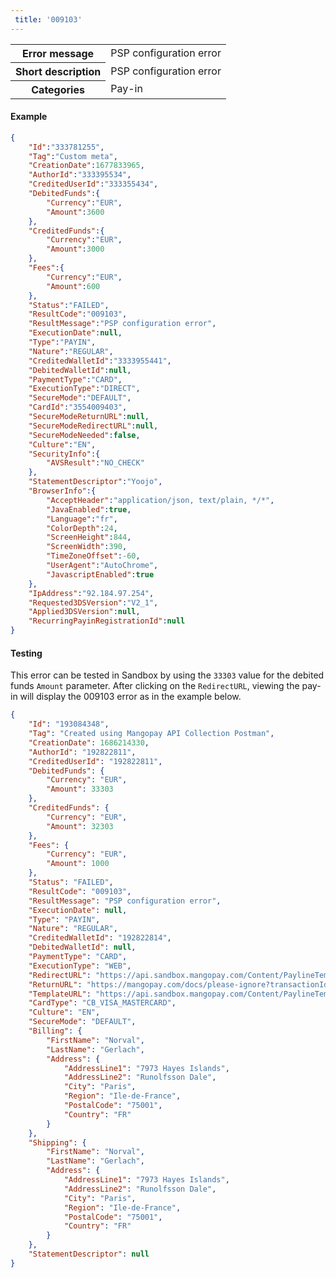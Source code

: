 ---  
 title: '009103'  
---  
  
<table>
    <tbody>
        <tr>
            <th scope="row"><strong>Error message</strong></th>
            <td>PSP configuration error</td>
        </tr>
        <tr>
            <th scope="row"><strong>Short description</strong></th>
            <td>PSP configuration error</td>
        </tr>
        <tr>
            <th scope="row"><strong>Categories</strong></th>
            <td>  
<div class="label">Pay-in</div>
</td>
        </tr>
    </tbody>
</table>  

#### Example  
```json API Response
{
    "Id":"333781255",
    "Tag":"Custom meta",
    "CreationDate":1677833965,
    "AuthorId":"333395534",
    "CreditedUserId":"333355434",
    "DebitedFunds":{
        "Currency":"EUR",
        "Amount":3600
    },
    "CreditedFunds":{
        "Currency":"EUR",
        "Amount":3000
    },
    "Fees":{
        "Currency":"EUR",
        "Amount":600
    },
    "Status":"FAILED",
    "ResultCode":"009103",
    "ResultMessage":"PSP configuration error",
    "ExecutionDate":null,
    "Type":"PAYIN",
    "Nature":"REGULAR",
    "CreditedWalletId":"3333955441",
    "DebitedWalletId":null,
    "PaymentType":"CARD",
    "ExecutionType":"DIRECT",
    "SecureMode":"DEFAULT",
    "CardId":"3554009403",
    "SecureModeReturnURL":null,
    "SecureModeRedirectURL":null,
    "SecureModeNeeded":false,
    "Culture":"EN",
    "SecurityInfo":{
        "AVSResult":"NO_CHECK"
    },
    "StatementDescriptor":"Yoojo",
    "BrowserInfo":{
        "AcceptHeader":"application/json, text/plain, */*",
        "JavaEnabled":true,
        "Language":"fr",
        "ColorDepth":24,
        "ScreenHeight":844,
        "ScreenWidth":390,
        "TimeZoneOffset":-60,
        "UserAgent":"AutoChrome",
        "JavascriptEnabled":true
    },
    "IpAddress":"92.184.97.254",
    "Requested3DSVersion":"V2_1",
    "Applied3DSVersion":null,
    "RecurringPayinRegistrationId":null
}
```  

#### Testing  

This error can be tested in Sandbox by using the `33303` value for the debited funds `Amount` parameter. After clicking on the `RedirectURL`, viewing the pay-in will display the 009103 error as in the example below.  
```json API response
{
    "Id": "193084348",
    "Tag": "Created using Mangopay API Collection Postman",
    "CreationDate": 1686214330,
    "AuthorId": "192822811",
    "CreditedUserId": "192822811",
    "DebitedFunds": {
        "Currency": "EUR",
        "Amount": 33303
    },
    "CreditedFunds": {
        "Currency": "EUR",
        "Amount": 32303
    },
    "Fees": {
        "Currency": "EUR",
        "Amount": 1000
    },
    "Status": "FAILED",
    "ResultCode": "009103",
    "ResultMessage": "PSP configuration error",
    "ExecutionDate": null,
    "Type": "PAYIN",
    "Nature": "REGULAR",
    "CreditedWalletId": "192822814",
    "DebitedWalletId": null,
    "PaymentType": "CARD",
    "ExecutionType": "WEB",
    "RedirectURL": "https://api.sandbox.mangopay.com/Content/PaylineTemplateWidget?rp=348a98453aff46fe940d9f4fc88a27fa&transactionId=193084348&token=1scnDu4sJcBgApfeI2761686214330930",
    "ReturnURL": "https://mangopay.com/docs/please-ignore?transactionId=193084348",
    "TemplateURL": "https://api.sandbox.mangopay.com/Content/PaylineTemplateWidget?rp=348a98453aff46fe940d9f4fc88a27fa&transactionId=193084348",
    "CardType": "CB_VISA_MASTERCARD",
    "Culture": "EN",
    "SecureMode": "DEFAULT",
    "Billing": {
        "FirstName": "Norval",
        "LastName": "Gerlach",
        "Address": {
            "AddressLine1": "7973 Hayes Islands",
            "AddressLine2": "Runolfsson Dale",
            "City": "Paris",
            "Region": "Ile-de-France",
            "PostalCode": "75001",
            "Country": "FR"
        }
    },
    "Shipping": {
        "FirstName": "Norval",
        "LastName": "Gerlach",
        "Address": {
            "AddressLine1": "7973 Hayes Islands",
            "AddressLine2": "Runolfsson Dale",
            "City": "Paris",
            "Region": "Ile-de-France",
            "PostalCode": "75001",
            "Country": "FR"
        }
    },
    "StatementDescriptor": null
}
```